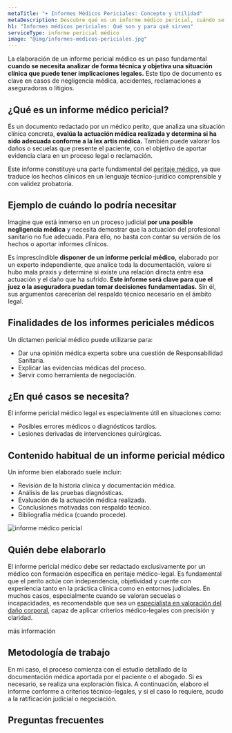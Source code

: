 ```yaml
---
metaTitle: "➤ Informes Médicos Periciales: Concepto y Utilidad"
metaDescription: Descubre qué es un informe médico pericial, cuándo se necesita y cómo puede ayudarte a defender tus derechos en casos de lesiones, negligencias o reclamaciones legales.
h1: "Informes médicos periciales: Qué son y para qué sirven"
serviceType: informe pericial médico
image: "@img/informes-medicos-periciales.jpg"
---
```



La elaboración de un informe pericial médico es un paso fundamental **cuando se necesita analizar de forma técnica y objetiva una situación clínica que puede tener implicaciones legales.** Este tipo de documento es clave en casos de negligencia médica, accidentes, reclamaciones a aseguradoras o litigios.

## ¿Qué es un informe médico pericial?

Es un documento redactado por un médico perito, que analiza una situación clínica concreta, **evalúa la actuación médica realizada y determina si ha sido adecuada conforme a la lex artis médica.** También puede valorar los daños o secuelas que presente el paciente, con el objetivo de aportar evidencia clara en un proceso legal o reclamación.

Este informe constituye una parte fundamental del [peritaje médico,](/peritaje-medico/que-es-un-peritaje-medico/) ya que traduce los hechos clínicos en un lenguaje técnico-jurídico comprensible y con validez probatoria.

<ServiceForm
  service="informe pericial"
  client:visible
  heading="contacta conmigo"
/>

## Ejemplo de cuándo lo podría necesitar

Imagine que está inmerso en un proceso judicial **por una posible negligencia médica** y necesita demostrar que la actuación del profesional sanitario no fue adecuada. Para ello, no basta con contar su versión de los hechos o aportar informes clínicos.

Es imprescindible **disponer de un informe pericial médico,** elaborado por un experto independiente, que analice toda la documentación, valore si hubo mala praxis y determine si existe una relación directa entre esa actuación y el daño que ha sufrido. **Este informe será clave para que el juez o la aseguradora puedan tomar decisiones fundamentadas.** Sin él, sus argumentos carecerían del respaldo técnico necesario en el ámbito legal.

## Finalidades de los informes periciales médicos

Un dictamen pericial médico puede utilizarse para:

- Dar una opinión médica experta sobre una cuestión de Responsabilidad Sanitaria.
- Explicar las evidencias médicas del proceso.
- Servir como herramienta de negociación.

## ¿En qué casos se necesita?

El informe pericial médico legal es especialmente útil en situaciones como:

- Posibles errores médicos o diagnósticos tardíos.
- Lesiones derivadas de intervenciones quirúrgicas.

<CtaLinks modifier="service-page" />

## Contenido habitual de un informe pericial médico

Un informe bien elaborado suele incluir:

- Revisión de la historia clínica y documentación médica.
- Análisis de las pruebas diagnósticas.
- Evaluación de la actuación médica realizada.
- Conclusiones motivadas con respaldo técnico.
- Bibliografía médica (cuando procede).

<Image
  loading="lazy"
  src={img}
  alt="informe médico pericial"
  width={600}
  height={400}
/>

## Quién debe elaborarlo

El informe pericial médico debe ser redactado exclusivamente por un médico con formación específica en peritaje médico-legal. Es fundamental que el perito actúe con independencia, objetividad y cuente con experiencia tanto en la práctica clínica como en entornos judiciales. En muchos casos, especialmente cuando se valoran secuelas o incapacidades, es recomendable que sea un [especialista en valoración del daño corporal,](/peritaje-medico/perito-medico-especialista-en-valoracion-de-danos-corporales/) capaz de aplicar criterios médico-legales con precisión y claridad.

<MainCta modifier="service-page">más información</MainCta>

## Metodología de trabajo

En mi caso, el proceso comienza con el estudio detallado de la documentación médica aportada por el paciente o el abogado. Si es necesario, se realiza una exploración física. A continuación, elaboro el informe conforme a criterios técnico-legales, y si el caso lo requiere, acudo a la ratificación judicial o negociación.

## Preguntas frecuentes

<FAQ faqs={FAQ_INFORME_MEDICO_PERICIAL} />
